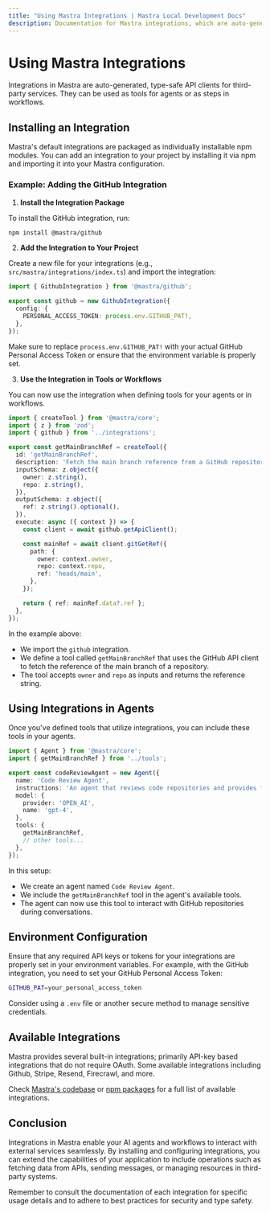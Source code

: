 ```yaml
---
title: "Using Mastra Integrations | Mastra Local Development Docs"
description: Documentation for Mastra integrations, which are auto-generated, type-safe API clients for third-party services.
---
```


# Using Mastra Integrations

Integrations in Mastra are auto-generated, type-safe API clients for third-party services. They can be used as tools for agents or as steps in workflows.

## Installing an Integration

Mastra's default integrations are packaged as individually installable npm modules. You can add an integration to your project by installing it via npm and importing it into your Mastra configuration.

### Example: Adding the GitHub Integration

1. **Install the Integration Package**

To install the GitHub integration, run:

```bash
npm install @mastra/github
```

2. **Add the Integration to Your Project**

Create a new file for your integrations (e.g., `src/mastra/integrations/index.ts`) and import the integration:

```typescript filename="src/mastra/integrations/index.ts" showLineNumbers copy
import { GithubIntegration } from '@mastra/github';

export const github = new GithubIntegration({
  config: {
    PERSONAL_ACCESS_TOKEN: process.env.GITHUB_PAT!,
  },
});
```

Make sure to replace `process.env.GITHUB_PAT!` with your actual GitHub Personal Access Token or ensure that the environment variable is properly set.

3. **Use the Integration in Tools or Workflows**

You can now use the integration when defining tools for your agents or in workflows.

```typescript filename="src/mastra/tools/index.ts" showLineNumbers copy
import { createTool } from '@mastra/core';
import { z } from 'zod';
import { github } from '../integrations';

export const getMainBranchRef = createTool({
  id: 'getMainBranchRef',
  description: 'Fetch the main branch reference from a GitHub repository',
  inputSchema: z.object({
    owner: z.string(),
    repo: z.string(),
  }),
  outputSchema: z.object({
    ref: z.string().optional(),
  }),
  execute: async ({ context }) => {
    const client = await github.getApiClient();

    const mainRef = await client.gitGetRef({
      path: {
        owner: context.owner,
        repo: context.repo,
        ref: 'heads/main',
      },
    });

    return { ref: mainRef.data?.ref };
  },
});
```

In the example above:

- We import the `github` integration.
- We define a tool called `getMainBranchRef` that uses the GitHub API client to fetch the reference of the main branch of a repository.
- The tool accepts `owner` and `repo` as inputs and returns the reference string.

## Using Integrations in Agents

Once you've defined tools that utilize integrations, you can include these tools in your agents.

```typescript filename="src/mastra/agents/index.ts" showLineNumbers copy
import { Agent } from '@mastra/core';
import { getMainBranchRef } from '../tools';

export const codeReviewAgent = new Agent({
  name: 'Code Review Agent',
  instructions: 'An agent that reviews code repositories and provides feedback.',
  model: {
    provider: 'OPEN_AI',
    name: 'gpt-4',
  },
  tools: {
    getMainBranchRef,
    // other tools...
  },
});
```

In this setup:

- We create an agent named `Code Review Agent`.
- We include the `getMainBranchRef` tool in the agent's available tools.
- The agent can now use this tool to interact with GitHub repositories during conversations.

## Environment Configuration

Ensure that any required API keys or tokens for your integrations are properly set in your environment variables. For example, with the GitHub integration, you need to set your GitHub Personal Access Token:

```bash
GITHUB_PAT=your_personal_access_token
```

Consider using a `.env` file or another secure method to manage sensitive credentials.

## Available Integrations

Mastra provides several built-in integrations; primarily API-key based integrations that do not require OAuth. Some available integrations including Github, Stripe, Resend, Firecrawl, and more.

Check [Mastra's codebase](https://github.com/mastra-ai/mastra/tree/main/integrations) or [npm packages](https://www.npmjs.com/settings/mastra/packages) for a full list of available integrations.

## Conclusion

Integrations in Mastra enable your AI agents and workflows to interact with external services seamlessly. By installing and configuring integrations, you can extend the capabilities of your application to include operations such as fetching data from APIs, sending messages, or managing resources in third-party systems.

Remember to consult the documentation of each integration for specific usage details and to adhere to best practices for security and type safety.
